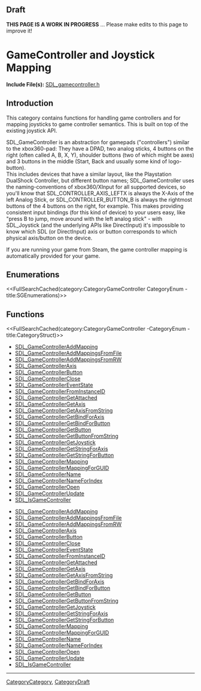 
== Draft ==

'''THIS PAGE IS A WORK IN PROGRESS''' ... Please make edits to this page to improve it!


= GameController and Joystick Mapping =

'''Include File(s):''' [http://hg.libsdl.org/SDL/file/default/include/SDL_gamecontroller.h SDL_gamecontroller.h]





== Introduction ==

This category contains functions for handling game controllers and for mapping joysticks to game controller semantics. This is built on top of the existing joystick API.

SDL_GameController is an abstraction for gamepads ("controllers") similar to the  xbox360-pad: They have a DPAD, two analog sticks, 4 buttons on the right (often called A, B, X, Y), shoulder buttons (two of which might be axes) and 3 buttons in the middle (Start, Back and usually some kind of logo-button).<br/>
This includes devices that have a similar layout, like the Playstation DualShock Controller, but different button names; SDL_GameController uses the naming-conventions of xbox360/XInput for all supported devices, so you'll know that SDL_CONTROLLER_AXIS_LEFTX is always the X-Axis of the left Analog Stick, or SDL_CONTROLLER_BUTTON_B is always the rightmost buttons of the 4 buttons on the right, for example.
This makes providing consistent input bindings (for this kind of device) to your users easy, like "press B to jump, move around with the left analog stick" - with SDL_Joystick (and the underlying APIs like DirectInput) it's impossible to know which SDL (or DirectInput) axis or button corresponds to which physical axis/button on the device.

If you are running your game from Steam, the game controller mapping is automatically provided for your game.

== Enumerations ==
<<FullSearchCached(category:CategoryGameController CategoryEnum -title:SGEnumerations)>>


<!-- #== Structures == -->
<!-- #<<FullSearchCached(category:CategoryGameController CategoryStruct -title:SGStructures)>> -->


== Functions ==
<<FullSearchCached(category:CategoryGameController -CategoryEnum -title:CategoryStruct)>>

<!-- BEGIN CATEGORY LIST -->
* [[SDL_GameControllerAddMapping]]
* [[SDL_GameControllerAddMappingsFromFile]]
* [[SDL_GameControllerAddMappingsFromRW]]
* [[SDL_GameControllerAxis]]
* [[SDL_GameControllerButton]]
* [[SDL_GameControllerClose]]
* [[SDL_GameControllerEventState]]
* [[SDL_GameControllerFromInstanceID]]
* [[SDL_GameControllerGetAttached]]
* [[SDL_GameControllerGetAxis]]
* [[SDL_GameControllerGetAxisFromString]]
* [[SDL_GameControllerGetBindForAxis]]
* [[SDL_GameControllerGetBindForButton]]
* [[SDL_GameControllerGetButton]]
* [[SDL_GameControllerGetButtonFromString]]
* [[SDL_GameControllerGetJoystick]]
* [[SDL_GameControllerGetStringForAxis]]
* [[SDL_GameControllerGetStringForButton]]
* [[SDL_GameControllerMapping]]
* [[SDL_GameControllerMappingForGUID]]
* [[SDL_GameControllerName]]
* [[SDL_GameControllerNameForIndex]]
* [[SDL_GameControllerOpen]]
* [[SDL_GameControllerUpdate]]
* [[SDL_IsGameController]]
<!-- END CATEGORY LIST -->
<!-- BEGIN CATEGORY LIST -->
* [[SDL_GameControllerAddMapping]]
* [[SDL_GameControllerAddMappingsFromFile]]
* [[SDL_GameControllerAddMappingsFromRW]]
* [[SDL_GameControllerAxis]]
* [[SDL_GameControllerButton]]
* [[SDL_GameControllerClose]]
* [[SDL_GameControllerEventState]]
* [[SDL_GameControllerFromInstanceID]]
* [[SDL_GameControllerGetAttached]]
* [[SDL_GameControllerGetAxis]]
* [[SDL_GameControllerGetAxisFromString]]
* [[SDL_GameControllerGetBindForAxis]]
* [[SDL_GameControllerGetBindForButton]]
* [[SDL_GameControllerGetButton]]
* [[SDL_GameControllerGetButtonFromString]]
* [[SDL_GameControllerGetJoystick]]
* [[SDL_GameControllerGetStringForAxis]]
* [[SDL_GameControllerGetStringForButton]]
* [[SDL_GameControllerMapping]]
* [[SDL_GameControllerMappingForGUID]]
* [[SDL_GameControllerName]]
* [[SDL_GameControllerNameForIndex]]
* [[SDL_GameControllerOpen]]
* [[SDL_GameControllerUpdate]]
* [[SDL_IsGameController]]
<!-- END CATEGORY LIST -->
----
[[CategoryCategory]], [[CategoryDraft]]
